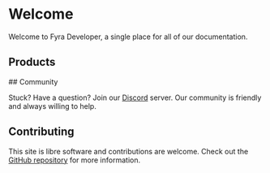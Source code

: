 
# Welcome

Welcome to Fyra Developer, a single place for all of our documentation.

## Products

<Cards>
  <Card title="Helium" href="/helium/hig/guidelines/app-icon" />
  <Card title="Terra" href="/terra/autoupdate" />
</Cards>
## Community

Stuck? Have a question? Join our [Discord](https://discord.gg/BHNfGewTXX) server. Our community is friendly and always willing to help.

## Contributing

This site is libre software and contributions are welcome. Check out the [GitHub repository](https://github.com/FyraLabs/devdocs-next) for more information.
